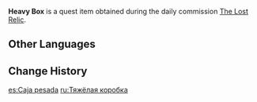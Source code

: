 {{Item Infobox
|id           = 100494
|type         = Quest Items
|image        = Item Parcel.png
|description  = A box containing cultural relics.<br />Its ponderous weight makes one feel like it could break at any time...
|source1      = Obtained during [[The Lost Relic]]
}}
'''Heavy Box''' is a quest item obtained during the daily commission [[The Lost Relic]].

==Other Languages==
{{Other Languages
|default_hidden = 1
|en      = Heavy Box
|zhs     = 沉重的盒子
|zhs_rm  = Chénzhòng de Hézi
|zht     = 沉重的盒子
|zht_rm  = Chénzhòng de Hézi
|ja      = 重みのある箱
|ja_rm   = Omomi no Aru Hako
|ko      = 무거운 상자
|ko_rm   = Mugeoun Sangja
|es      = Caja pesada
|fr      = Boîte lourde
|ru      = Тяжёлая коробка
|th      = กล่องหนัก
|th_rm   = 
|vi      = Chiếc hộp nặng
|de      = Schweres Kistchen
|id      = Kotak Berat
|pt      = Caixa Pesada
|tr      = Ağır Kutu
|it      = Scatola pesante
}}

==Change History==
{{Change History|1.0}}

[[es:Caja pesada]]
[[ru:Тяжёлая коробка]]